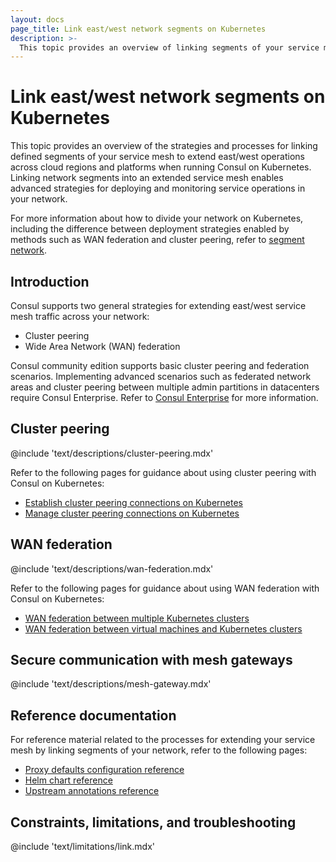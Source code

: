 ```yaml
---
layout: docs
page_title: Link east/west network segments on Kubernetes
description: >-
  This topic provides an overview of linking segments of your service mesh in an east/west direction on Kubernetes. You can extend your service mesh across regions and cloud providers with cluster peering or WAN federation.
---
```


# Link east/west network segments on Kubernetes

This topic provides an overview of the strategies and processes for linking defined segments of your service mesh to extend east/west operations across cloud regions and platforms when running Consul on Kubernetes. Linking network segments into an extended service mesh enables advanced strategies for deploying and monitoring service operations in your network.

For more information about how to divide your network on Kubernetes, including the difference between deployment strategies enabled by methods such as WAN federation and cluster peering, refer to [segment network](/consul/docs/segment/k8s).

## Introduction

Consul supports two general strategies for extending east/west service mesh traffic across your network:

- Cluster peering
- Wide Area Network (WAN) federation

Consul community edition supports basic cluster peering and federation scenarios. Implementing advanced scenarios such as federated network areas and cluster peering between multiple admin partitions in datacenters require Consul Enterprise. Refer to [Consul Enterprise](consul/docs/enterprise) for more information.

## Cluster peering

@include 'text/descriptions/cluster-peering.mdx'

Refer to the following pages for guidance about using cluster peering with Consul on Kubernetes:

- [Establish cluster peering connections on Kubernetes](/consul/docs/east-west/cluster-peering/establish/k8s)
- [Manage cluster peering connections on Kubernetes](/consul/docs/east-west/cluster-peering/manage/k8s)

## WAN federation

@include 'text/descriptions/wan-federation.mdx'

Refer to the following pages for guidance about using WAN federation with Consul on Kubernetes:

- [WAN federation between multiple Kubernetes clusters](/consul/docs/east-west/wan-federation/k8s)
- [WAN federation between virtual machines and Kubernetes clusters](/consul/docs/east-west/wan-federation/k8s-vm)

## Secure communication with mesh gateways

@include 'text/descriptions/mesh-gateway.mdx'

## Reference documentation

For reference material related to the processes for extending your service mesh by linking segments of your network, refer to the following pages:

- [Proxy defaults configuration reference](/consul/docs/reference/config-entry/proxy-defaults)
- [Helm chart reference](/consul/docs/reference/reference/k8s/helm)
- [Upstream annotations reference](/consul/docs/reference/k8s/annotation-label)

## Constraints, limitations, and troubleshooting

@include 'text/limitations/link.mdx'